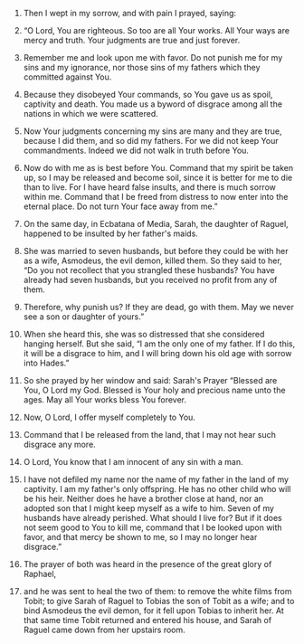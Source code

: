 
1. Then I wept in my sorrow, and with pain I prayed, saying:

2. “O Lord, You are righteous. So too are all Your works. All Your ways are mercy and truth. Your judgments are true and just forever.

3. Remember me and look upon me with favor. Do not punish me for my sins and my ignorance, nor those sins of my fathers which they committed against You.

4. Because they disobeyed Your commands, so You gave us as spoil, captivity and death. You made us a byword of disgrace among all the nations in which we were scattered.

5. Now Your judgments concerning my sins are many and they are true, because I did them, and so did my fathers. For we did not keep Your commandments. Indeed we did not walk in truth before You.

6. Now do with me as is best before You. Command that my spirit be taken up, so I may be released and become soil, since it is better for me to die than to live. For I have heard false insults, and there is much sorrow within me. Command that I be freed from distress to now enter into the eternal place. Do not turn Your face away from me.”

7. On the same day, in Ecbatana of Media, Sarah, the daughter of Raguel, happened to be insulted by her father's maids.

8. She was married to seven husbands, but before they could be with her as a wife, Asmodeus, the evil demon, killed them. So they said to her, “Do you not recollect that you strangled these husbands? You have already had seven husbands, but you received no profit from any of them.

9. Therefore, why punish us? If they are dead, go with them. May we never see a son or daughter of yours.”

10. When she heard this, she was so distressed that she considered hanging herself. But she said, “I am the only one of my father. If I do this, it will be a disgrace to him, and I will bring down his old age with sorrow into Hades.”

11. So she prayed by her window and said: Sarah's Prayer “Blessed are You, O Lord my God. Blessed is Your holy and precious name unto the ages. May all Your works bless You forever.

12. Now, O Lord, I offer myself completely to You.

13. Command that I be released from the land, that I may not hear such disgrace any more.

14. O Lord, You know that I am innocent of any sin with a man.

15. I have not defiled my name nor the name of my father in the land of my captivity. I am my father's only offspring. He has no other child who will be his heir. Neither does he have a brother close at hand, nor an adopted son that I might keep myself as a wife to him. Seven of my husbands have already perished. What should I live for? But if it does not seem good to You to kill me, command that I be looked upon with favor, and that mercy be shown to me, so I may no longer hear disgrace.”

16. The prayer of both was heard in the presence of the great glory of Raphael,

17. and he was sent to heal the two of them: to remove the white films from Tobit; to give Sarah of Raguel to Tobias the son of Tobit as a wife; and to bind Asmodeus the evil demon, for it fell upon Tobias to inherit her. At that same time Tobit returned and entered his house, and Sarah of Raguel came down from her upstairs room.


